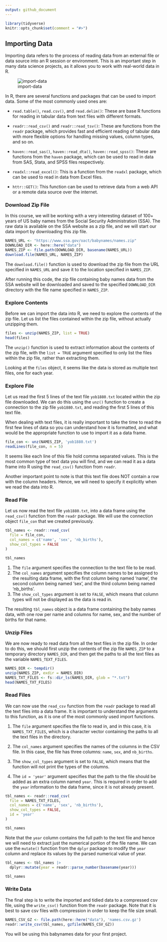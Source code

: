 ```yaml
---
output: github_document
---
```


```r
library(tidyverse)
knitr::opts_chunk$set(comment = "#>")
```

## Importing Data

Importing data refers to the process of reading data from an external file or data source into an R session or environment. This is an important step in many data science projects, as it allows you to work with real-world data in R.


![import-data](https://i.imgur.com/Up3eaUJ.png)


In R, there are several functions and packages that can be used to import data. Some of the most commonly used ones are:

- `read.table()`, `read.csv()`, and `read.delim()`: These are base R functions for reading in tabular data from text files with different formats.

- `readr::read_csv()` and `readr::read_tsv()`: These are functions from the `readr` package, which provides fast and efficient reading of tabular data with more flexible options for handling missing values, column types, and so on.

- `haven::read_sas()`, `haven::read_dta()`, `haven::read_spss()`: These are functions from the `haven` package, which can be used to read in data from SAS, Stata, and SPSS files respectively.

- `readxl::read_excel()`: This is a function from the `readxl` package, which can be used to read in data from Excel files.

- `httr::GET()`: This function can be used to retrieve data from a web API or a remote data source over the internet.

### Download Zip File

In this course, we will be working with a very interesting dataset of 100+ years of US baby names from the Social Security Administration (SSA). The raw data is available on the SSA website as a zip file, and we will start our data import by downloading this zip file.

```r
NAMES_URL <- "https://www.ssa.gov/oact/babynames/names.zip"
DOWNLOAD_DIR <- here::here("data")
NAMES_ZIP <- file.path(DOWNLOAD_DIR, basename(NAMES_URL))
download.file(NAMES_URL, NAMES_ZIP)
```

The `download.file()` function is used to download the zip file from the URL specified in `NAMES_URL` and save it to the location specified in `NAMES_ZIP`. 

After running this code, the zip file containing baby names data from the SSA website will be downloaded and saved to the specified `DOWNLOAD_DIR`
directory with the file name specified in `NAMES_ZIP`.

### Explore Contents

Before we can import the data into R, we need to explore the contents of the zip file. Let us list the files contained within the zip file, without actually unzipping them.

```r
files <- unzip(NAMES_ZIP, list = TRUE)
head(files)
```

The `unzip()` function is used to extract information about the contents of the zip file, with the `list = TRUE` argument specified to only list the files within the zip file, rather than extracting them.

Looking at the `files` object, it seems like the data is stored as multiple text files, one for each year.

### Explore File

Let us read the first 5 lines of the text file `yob1880.txt` located within the zip file downloaded. We can do this using the `unz()` function to create a connection to the zip file `yob1880.txt`, and reading the first 5 lines of this text file.

When dealing with text files, it is really important to take the time to read the first few lines of data so you can understand how it is formatted, and what would be the appropriate function to use to import it as a data frame.


```r
file_con <- unz(NAMES_ZIP, 'yob1880.txt')
readLines(file_con, n = 5)
```

It seems like each line of this file hold comma separated values. This is the most common type of text data you will find, and we can read it as a data frame into R using the `read_csv()` function from `readr`. 

Another important point to note is that this text file does NOT contain a row with the column headers. Hence, we will need to specify it explicitly when we read the data into R.


### Read File

Let us now read the text file `yob1880.txt`, into a data frame using the `read_csv()` function from the `readr` package. We will use the connection object `file_con` that we created previously.

```r
tbl_names <- readr::read_csv(
  file = file_con, 
  col_names = c('name', 'sex', 'nb_births'),
  show_col_types = FALSE
)

tbl_names
```


1. The `file` argument specifies the connection to the text file to be read.
2. The `col_names` argument specifies the column names to be assigned to the resulting data frame, with the first column being named 'name', the second column being named 'sex', and the third column being named 'nb_births'.
3. The `show_col_types` argument is set to `FALSE`, which means that column types will not be displayed as the data is read in.

The resulting `tbl_names` object is a data frame containing the baby names data, with one row per name and columns for name, sex, and the number of births for that name.

### Unzip Files

We are now ready to read data from all the text files in the zip file. In order to do this, we should first unzip the contents of the zip file `NAMES_ZIP` to a temporary directory `NAMES_DIR`, and then get the paths to all the text files as the variable `NAMES_TEXT_FILES`.

```r
NAMES_DIR <- tempdir()
unzip(NAMES_ZIP, exdir = NAMES_DIR)
NAMES_TXT_FILES <- fs::dir_ls(NAMES_DIR, glob = "*.txt")
head(NAMES_TXT_FILES)
```

### Read Files

We can now use the `read_csv` function from the `readr` package to read all the text files into a data frame. It is important to understand the arguments to this function, as it is one of the most commonly used import functions. 

1. The `file` argument specifies the file to read in, and in this case, it is `NAMES_TXT_FILES`, which is a character vector containing the paths to all the text files in the directory.

2. The `col_names` argument specifies the names of the columns in the CSV file. In this case, the file has three columns: `name`, `sex`, and `nb_births`.

3. The `show_col_types` argument is set to `FALSE`, which means that the function will not print the types of the columns.

4. The `id = 'year'` argument specifies that the path to the file should be added as an extra column named `year`. This is required in order to add the `year` information to the data frame, since it is not already present. 

```r
tbl_names <- readr::read_csv(
  file = NAMES_TXT_FILES,
  col_names = c('name', 'sex', 'nb_births'),
  show_col_types = FALSE,
  id = 'year'
)

tbl_names
```

Note that the `year` column contains the full path to the text file and hence we will need to extract just the numerical portion of the file name. We can use the `mutate()` function from the `dplyr` package to modify the `year` column and replace its values by the parsed numerical value of year.

```r
tbl_names <- tbl_names |> 
  dplyr::mutate(year = readr::parse_number(basename(year))) 

tbl_names
```

### Write Data

The final step is to write the imported and tidied data to a compressed csv file, using the `write_csv()` function from the `readr` package. Note that it is best to save csv files with compression in order to keep the file size small.

```r
NAMES_CSV_GZ <- file.path(here::here("data"), 'names.csv.gz')
readr::write_csv(tbl_names, gzfile(NAMES_CSV_GZ))
```

You will be using this babynames data for your first project.


